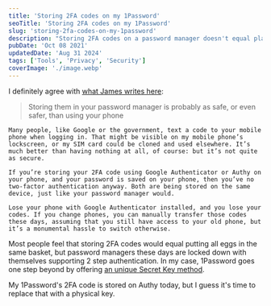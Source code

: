 ```yaml
---
title: 'Storing 2FA codes on my 1Password'
seoTitle: 'Storing 2FA codes on my 1Password'
slug: 'storing-2fa-codes-on-my-1password'
description: "Storing 2FA codes on a password manager doesn't equal placing all eggs in the same basket. That's because password managers come with unique security features."
pubDate: 'Oct 08 2021'
updatedDate: 'Aug 31 2024'
tags: ['Tools', 'Privacy', 'Security']
coverImage: './image.webp'
---
```



I definitely agree with [what James writes here](https://blog.james.cridland.net/should-you-store-your-2fa-totp-tokens-in-your-password-manager-9798199b728):

> Storing them in your password manager is probably as safe, or even safer, than using your phone

    Many people, like Google or the government, text a code to your mobile phone when logging in. That might be visible on my mobile phone’s lockscreen, or my SIM card could be cloned and used elsewhere. It’s much better than having nothing at all, of course: but it’s not quite as secure.

    If you’re storing your 2FA code using Google Authenticator or Authy on your phone, and your password is saved on your phone, then you’ve no two-factor authentication anyway. Both are being stored on the same device, just like your password manager would.

    Lose your phone with Google Authenticator installed, and you lose your codes. If you change phones, you can manually transfer those codes these days, assuming that you still have access to your old phone, but it’s a monumental hassle to switch otherwise.

Most people feel that storing 2FA codes would equal putting all eggs in the same basket, but password managers these days are locked down with themselves supporting 2 step authentication. In my case, 1Password goes one step beyond by offering [an unique Secret Key method](https://support.1password.com/secret-key/).

My 1Password's 2FA code is stored on Authy today, but I guess it's time to replace that with a physical key.
